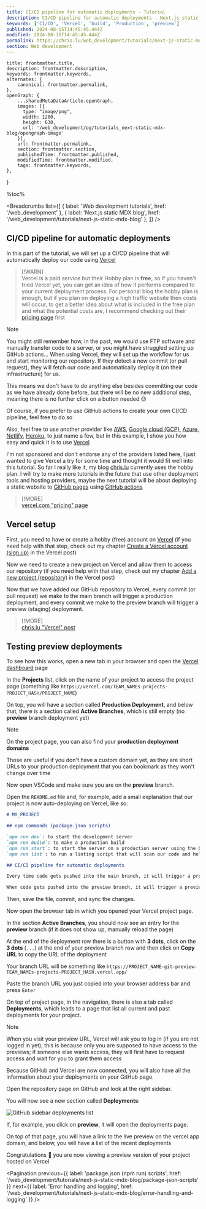 ```yaml
---
title: CI/CD pipeline for automatic deployments - Tutorial
description: CI/CD pipeline for automatic deployments - Next.js static MDX blog | www.chris.lu Web development tutorials
keywords: ['CI/CD', 'Vercel', 'build', 'Production', 'preview']
published: 2024-08-15T14:45:45.444Z
modified: 2024-08-15T14:45:45.444Z
permalink: https://chris.lu/web_development/tutorials/next-js-static-mdx-blog/ci-cd-pipeline-setup
section: Web development
---
```



    title: frontmatter.title,
    description: frontmatter.description,
    keywords: frontmatter.keywords,
    alternates: {
        canonical: frontmatter.permalink,
    },
    openGraph: {
        ...sharedMetaDataArticle.openGraph,
        images: [{
          type: "image/png",
          width: 1200,
          height: 630,
          url: '/web_development/og/tutorials_next-static-mdx-blog/opengraph-image'
        }],
        url: frontmatter.permalink,
        section: frontmatter.section,
        publishedTime: frontmatter.published,
        modifiedTime: frontmatter.modified,
        tags: frontmatter.keywords,
    },
}

%toc%

<article>

<Breadcrumbs list={[
    { label: 'Web development tutorials', href: '/web_development' },
    { label: 'Next.js static MDX blog', href: '/web_development/tutorials/next-js-static-mdx-blog' },
]} />

<ArchivedMessage case="next-js-14-static-tutorial" />

# CI/CD pipeline for automatic deployments

In this part of the tutorial, we will set up a CI/CD pipeline that will automatically deploy our code using [Vercel](https://vercel.com)

> [!WARN]  
> Vercel is a paid service but their Hobby plan is **free**, so if you haven't tried Vercel yet, you can get an idea of how it performs compared to your current deployment process. For personal blog the hobby plan is enough, but if you plan on deploying a high traffic website then costs will occur, to get a better idea about what is included in the free plan and what the potential costs are, I recommend checking out their [pricing page](https://vercel.com/pricing) first

> [!NOTE]  
> You might still remember how, in the past, we would use FTP software and manually transfer code to a server, or you might have struggled setting up GitHub actions... When using Vercel, they will set up the workflow for us and start monitoring our repository. If they detect a new commit (or pull request), they will fetch our code and automatically deploy it (on their infrastructure) for us.  
>  
> This means we don't have to do anything else besides committing our code as we have already done before, but there will be no new additional step, meaning there is no further click on a button needed 😉  

Of course, if you prefer to use GitHub actions to create your own CI/CD pipeline, feel free to do so

Also, feel free to use another provider like [AWS](https://aws.amazon.com/), [Google cloud (GCP)](https://cloud.google.com/), [Azure](https://azure.microsoft.com/), [Netlify](https://www.netlify.com/), [Heroku](https://www.heroku.com/), to just name a few, but in this example, I show you how easy and quick it is to use [Vercel](https://vercel.com)

I'm not sponsored and don't endorse any of the providers listed here, I just wanted to give Vercel a try for some time and thought it would fit well into this tutorial. So far I really like it, my blog [chris.lu](https://chris.lu) currently uses the hobby plan. I will try to make more tutorials in the future that use other deployment tools and hosting providers, maybe the next tutorial will be about deploying a static website to [GitHub pages](https://pages.github.com/) using [GitHub actions](https://docs.github.com/actions)

> [!MORE]  
> [vercel.com "pricing" page](https://vercel.com/pricing)  

## Vercel setup

First, you need to have or create a hobby (free) account on [Vercel](https://vercel.com) (if you need help with that step, check out my chapter [Create a Vercel account (sign up)](/web_development/posts/vercel#create-an-account-sign-up) in the Vercel post)

Now we need to create a new project on Vercel and allow them to access our repository (if you need help with that step, check out my chapter [Add a new project (repository)](/web_development/posts/vercel#add-a-new-project-repository) in the Vercel post)

Now that we have added our GitHub repository to Vercel, every commit (or pull request) we make to the main branch will trigger a production deployment, and every commit we make to the preview branch will trigger a preview (staging) deployment.

> [!MORE]  
> [chris.lu "Vercel" post](/web_development/posts/vercel)  

## Testing preview deployments

To see how this works, open a new tab in your browser and open the [Vercel dashboard](https://vercel.com/dashboard) page

In the **Projects** list, click on the name of your project to access the project page (something like `https://vercel.com/TEAM_NAMEs-projects-PROJECT_HASH/PROJECT_NAME`)

On top, you will have a section called **Production Deployment**, and below that, there is a section called **Active Branches**, which is still empty (no **preview** branch deployment yet)

> [!NOTE]  
> On the project page, you can also find your **production deployment domains**  
>  
> Those are useful if you don't have a custom domain yet, as they are short URLs to your production deployment that you can bookmark as they won't change over time  

Now open VSCode and make sure you are on the **preview** branch.

Open the `README.md` file and, for example, add a small explanation that our project is now auto-deploying on Vercel, like so:

```md showLineNumbers {10-14}
# MY_PROJECT

## npm commands (package.json scripts)

`npm run dev`: to start the development server  
`npm run build`: to make a production build  
`npm run start`: to start the server on a production server using the build we made with the previous command  
`npm run lint`: to run a linting script that will scan our code and help us find problems in our code  

## CI/CD pipeline for automatic deployments

Every time code gets pushed into the main branch, it will trigger a production deployment

When code gets pushed into the preview branch, it will trigger a preview deployment

```

Then, save the file, commit, and sync the changes.

Now open the browser tab in which you opened your Vercel project page.

In the section **Active Branches**, you should now see an entry for the **preview** branch (if it does not show up, manually reload the page)

At the end of the deployment row there is a button with **3 dots**, click on the **3 dots** (`...`) at the end of your preview branch row and then click on **Copy URL** to copy the URL of the deployment

Your branch URL will be something like `https://PROJECT_NAME-git-preview-TEAM_NAMEs-projects-PROJECT_HASH.vercel.app/`

Paste the branch URL you just copied into your browser address bar and press `Enter`

On top of project page, in the navigation, there is also a tab called **Deployments**, which leads to a page that list all current and past deployments for your project.

> [!NOTE]  
> When you visit your preview URL, Vercel will ask you to log in (if you are not logged in yet); this is because only you are supposed to have access to the previews; if someone else wants access, they will first have to request access and wait for you to grant them access  

Because GitHub and Vercel are now connected, you will also have all the information about your deployments on your GitHub page.

Open the repository page on GitHub and look at the right sidebar.

You will now see a new section called **Deployments**:

![GitHub sidebar deployments list](../../../../../public/assets/images/app/web_development/tutorials/next-js-static-mdx-blog/github_project_sidebar_deployments_list.png)

If, for example, you click on **preview**, it will open the deployments page.

On top of that page, you will have a link to the live preview on the vercel.app domain, and below, you will have a list of the recent deployments

Congratulations 🎉 you are now viewing a preview version of your project hosted on Vercel

<DonationsMessage />

<Pagination
    previous={{ label: 'package.json (npm run) scripts', href: '/web_development/tutorials/next-js-static-mdx-blog/package-json-scripts' }}
    next={{ label: 'Error handling and logging', href: '/web_development/tutorials/next-js-static-mdx-blog/error-handling-and-logging' }}
/>

</article>
